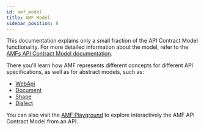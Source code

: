 ```yaml
---
id: amf_model
title: AMF Model
sidebar_position: 8
---
```


This documentation explains only a small fraction of the API Contract Model functionality.
For more detailed information about the model, refer to the [AMFs API Contract Model documentation](https://github.com/aml-org/amf/blob/develop/documentation/model.md).

There you'll learn how AMF represents different concepts for different API specifications, as well as for abstract models, such as:

- [WebApi](https://github.com/aml-org/amf/blob/develop/documentation/model.md#webapi)
- [Document](https://github.com/aml-org/amf/blob/develop/documentation/model.md#document)
- [Shape](https://github.com/aml-org/amf/blob/develop/documentation/model.md#shape)
- [Dialect](https://github.com/aml-org/amf/blob/develop/documentation/model.md#dialect)

You can also visit the [AMF Playground](../amf_playground) to explore interactively the AMF API Contract Model from an API.
